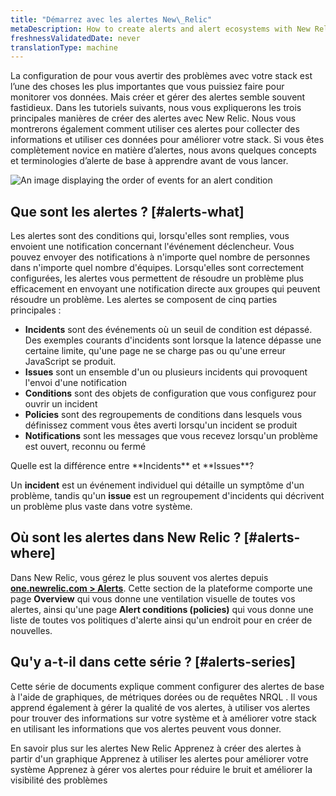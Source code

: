 ```yaml
---
title: "Démarrez avec les alertes New\_Relic"
metaDescription: How to create alerts and alert ecosystems with New Relic
freshnessValidatedDate: never
translationType: machine
---
```


La configuration de <InlinePopover type="alerts" />pour vous avertir des problèmes avec votre stack est l’une des choses les plus importantes que vous puissiez faire pour monitorer vos données. Mais créer et gérer des alertes semble souvent fastidieux. Dans les tutoriels suivants, nous vous expliquerons les trois principales manières de créer des alertes avec New Relic. Nous vous montrerons également comment utiliser ces alertes pour collecter des informations et utiliser ces données pour améliorer votre stack. Si vous êtes complètement novice en matière d’alertes, nous avons quelques concepts et terminologies d’alerte de base à apprendre avant de vous lancer.

<img title="Alert flow" alt="An image displaying the order of events for an alert condition" src="/images/journey_diagram_alerts-flow.webp" />

## Que sont les alertes ? [#alerts-what]

Les alertes sont des conditions qui, lorsqu&apos;elles sont remplies, vous envoient une notification concernant l&apos;événement déclencheur. Vous pouvez envoyer des notifications à n&apos;importe quel nombre de personnes dans n&apos;importe quel nombre d&apos;équipes. Lorsqu&apos;elles sont correctement configurées, les alertes vous permettent de résoudre un problème plus efficacement en envoyant une notification directe aux groupes qui peuvent résoudre un problème. Les alertes se composent de cinq parties principales :

* <DNT>**Incidents**</DNT> sont des événements où un seuil de condition est dépassé. Des exemples courants d&apos;incidents sont lorsque la latence dépasse une certaine limite, qu&apos;une page ne se charge pas ou qu&apos;une erreur JavaScript se produit.
* <DNT>**Issues**</DNT> sont un ensemble d&apos;un ou plusieurs incidents qui provoquent l&apos;envoi d&apos;une notification
* <DNT>**Conditions**</DNT> sont des objets de configuration que vous configurez pour ouvrir un incident
* <DNT>**Policies**</DNT> sont des regroupements de conditions dans lesquels vous définissez comment vous êtes averti lorsqu&apos;un incident se produit
* <DNT>**Notifications**</DNT> sont les messages que vous recevez lorsqu&apos;un problème est ouvert, reconnu ou fermé

<Callout variant="tip">
  Quelle est la différence entre <DNT>**Incidents**</DNT> et <DNT>**Issues**</DNT>?

  Un <DNT>**incident**</DNT> est un événement individuel qui détaille un symptôme d&apos;un problème, tandis qu&apos;un <DNT>**issue**</DNT> est un regroupement d&apos;incidents qui décrivent un problème plus vaste dans votre système.
</Callout>

## Où sont les alertes dans New Relic ? [#alerts-where]

Dans New Relic, vous gérez le plus souvent vos alertes depuis [<DNT>**one.newrelic.com &gt; Alerts**</DNT>](https://one.newrelic.com/alerts-ai). Cette section de la plateforme comporte une page <DNT>**Overview**</DNT> qui vous donne une ventilation visuelle de toutes vos alertes, ainsi qu&apos;une page <DNT>**Alert conditions (policies)**</DNT> qui vous donne une liste de toutes vos politiques d&apos;alerte ainsi qu&apos;un endroit pour en créer de nouvelles.

## Qu&apos;y a-t-il dans cette série ? [#alerts-series]

Cette série de documents explique comment configurer des alertes de base à l&apos;aide de graphiques, de métriques dorées ou de requêtes NRQL . Il vous apprend également à gérer la qualité de vos alertes, à utiliser vos alertes pour trouver des informations sur votre système et à améliorer votre stack en utilisant les informations que vos alertes peuvent vous donner.

<DocTiles>
  <DocTile title="Getting started with New Relic alerts" path="/docs/tutorial-create-alerts/create-new-relic-alerts/" label={{text: "You are here", color: "orange"}}>
    En savoir plus sur les alertes New Relic
  </DocTile>

  <DocTile title="Create alerts from charts" path="/docs/tutorial-create-alerts/create-chart-alerts/">
    Apprenez à créer des alertes à partir d&apos;un graphique
  </DocTile>

  <DocTile title="Improve your stack with alerts" path="/docs/tutorial-create-alerts/improve-with-alerts/">
    Apprenez à utiliser les alertes pour améliorer votre système
  </DocTile>

  <DocTile title="Manage your alert quality" path="/docs/tutorial-create-alerts/manage-alert-quality/">
    Apprenez à gérer vos alertes pour réduire le bruit et améliorer la visibilité des problèmes
  </DocTile>
</DocTiles>